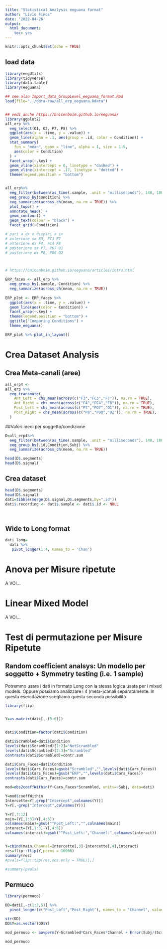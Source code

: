 ---
title: "Statistical Analysis eeguana format"
author: "Livio Finos"
date: '2022-04-26'
output: 
  html_document: 
    toc: yes
---

```{r setup, include=FALSE}
knitr::opts_chunk$set(echo = TRUE)
```

## load data

```{r}
library(eegUtils)
library(tidyverse)
library(data.table)
library(eeguana)

## see also Import_data_GroupLevel_eeguana_format.Rmd
load(file="../data-raw/all_erp_eeguana.Rdata")


## vedi anche https://bnicenboim.github.io/eeguana/
library(ggplot2)
all_erp %>%
  eeg_select(O1, O2, P7, P8) %>%
  ggplot(aes(x = .time, y = .value)) +
  geom_line(alpha = .1, aes(group = .id, color = Condition)) +
  stat_summary(
    fun = "mean", geom = "line", alpha = 1, size = 1.5,
    aes(color = Condition)
  ) +
  facet_wrap(~.key) +
  geom_vline(xintercept = 0, linetype = "dashed") +
  geom_vline(xintercept = .17, linetype = "dotted") +
  theme(legend.position = "bottom")


all_erp%>%
  eeg_filter(between(as_time(.sample, .unit = "milliseconds"), 140, 180)) %>%
  eeg_group_by(Condition) %>%
  eeg_summarize(across_ch(mean, na.rm = TRUE)) %>%
  plot_topo() +
  annotate_head() +
  geom_contour() +
  geom_text(colour = "black") +
  facet_grid(~Condition)

```

```{r}

# pari a dx e dispari a sx
# anteriore sx F3, FC3 F7
# anteriore dx F4, FC4 F8
# posteriore sx P7, PO7 O1
# posteriore dx P8, PO8 O2



# https://bnicenboim.github.io/eeguana/articles/intro.html

ERP_faces <- all_erp %>%
  eeg_group_by(.sample, Condition) %>%
  eeg_summarize(across_ch(mean, na.rm = TRUE))
  
ERP_plot <- ERP_faces %>%
  ggplot(aes(x = .time, y = .value)) +
  geom_line(aes(color = Condition)) +
  facet_wrap(~.key) +
  theme(legend.position = "bottom") +
  ggtitle("Comparing Conditions") +
  theme_eeguana()

ERP_plot %>% plot_in_layout()
```

# Crea Dataset Analysis

## Crea Meta-canali (aree)

```{r}
all_erp4 <-
all_erp %>%
  eeg_transmute(
    Ant_Left = chs_mean(across(c("F3","FC3","F7")), na.rm = TRUE), 
    Ant_Right = chs_mean(across(c("F4","FC4","F8")), na.rm = TRUE), 
    Post_Left = chs_mean(across(c("P7","PO7","O1")), na.rm = TRUE), 
    Post_Right = chs_mean(across(c("P8","PO8","O2")), na.rm = TRUE), 
  )


```

##Valori medi per soggetto/condizione

```{r}
D=all_erp4%>%
  eeg_filter(between(as_time(.sample, .unit = "milliseconds"), 140, 180)) %>%
  eeg_group_by(.id,Condition,Subj) %>%
  eeg_summarize(across_ch(mean, na.rm = TRUE))

head(D$.segments)
head(D$.signal)

```

## Crea dataset

```{r}

head(D$.segments)
head(D$.signal)
dati=tibble(merge(D$.signal,D$.segments,by=".id"))
dati$.recording <- dati$.sample <- dati$.id <- NULL

  
```

## Wide to Long format

```{r}
dati_long=
  dati %>%
   pivot_longer(1:4, names_to = 'Chan')

```

# Anova per Misure ripetute

A VOI...

# Linear Mixed Model

A VOI...


# Test di permutazione per Misure Ripetute 

## Random coefficient analsys: Un modello per soggetto + Symmetry testing (i.e. 1 sample)

Potremmo usare i dati in formato Long con la stessa logica usata per i mixed models.
Oppure possiamo analizzare i 4 (meta-)canali separatamente. In questa esercitazione scegliamo questa seconda possibilità

```{r}
library(flip)


Y=as.matrix(dati[,-(5:6)])


dati$Condition=factor(dati$Condition)

dati$Scrambled=dati$Condition
levels(dati$Scrambled)[1:2]="NotScrambled"
levels(dati$Scrambled)[2:3]="Scrambled"
contrasts(dati$Scrambled)=contr.sum

dati$Cars_Faces=dati$Condition
levels(dati$Cars_Faces)=gsub("Scrambled","",levels(dati$Cars_Faces))
levels(dati$Cars_Faces)=gsub("ERP","",levels(dati$Cars_Faces))
contrasts(dati$Cars_Faces)=contr.sum

mod=obs2coeffWithin(Y~Cars_Faces*Scrambled, units=~Subj, data=dati)

Y=mod$coeffWithin
Intercette=Y[,grep("Intercept",colnames(Y))]
Y=Y[,-grep("Intercept",colnames(Y))]

Y=Y[,7:12]
main=(Y[,1:3]+Y[,4:6])
colnames(main)=gsub("^Post_Left:","",colnames(main))
interact=(Y[,1:3]-Y[,4:6])
colnames(interact)=gsub("^Post_Left:","Channel:",colnames(interact))


Y=cbind(main,Channel=Intercette[,3]-Intercette[,4],interact)
res=flip::flip(Y,perms = 10000)
summary(res)
#pvals=flip::t2p(res,obs.only = TRUE)[,]

#summary(pvals)


```

## Permuco

```{r}
library(permuco)

DD=dati[,-c(1:2,5)] %>%
  pivot_longer(c("Post_Left","Post_Right"), names_to = "Channel", values_to = "Y")

str(DD)
DD$Y=as.vector(DD$Y)

mod_permuco <- aovperm(Y~Scrambled*Cars_Faces*Channel + Error(Subj/(Scrambled*Cars_Faces*Channel)), data = DD, method = "Rd_kheradPajouh_renaud")

mod_permuco

```


